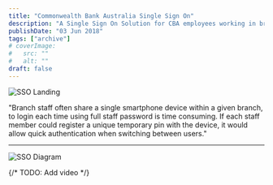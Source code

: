 ```yaml
---
title: "Commonwealth Bank Australia Single Sign On"
description: "A Single Sign On Solution for CBA employees working in branch"
publishDate: "03 Jun 2018"
tags: ["archive"]
# coverImage:
#   src: ""
#   alt: ""
draft: false
---
```


![SSO Landing](./cba-ssoLanding.png)

"Branch staff often share a single smartphone device within a given branch, to login each time using full staff password is time consuming. If each staff member could register a unique temporary pin with the device, it would allow quick authentication when switching between users."

---

![SSO Diagram](./cba-ssoDiagram.png)

{/* TODO: Add video */}
